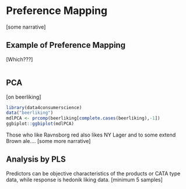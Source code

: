 # Preference Mapping

[some narrative]

## Example of Preference Mapping

[Which???]

```r

```

## PCA

[on beerliking]

```r
library(data4consumerscience)
data("beerliking")
mdlPCA <- prcomp(beerliking[complete.cases(beerliking),-1])
ggbiplot::ggbiplot(mdlPCA)
```

Those who like Ravnsborg red also likes NY Lager and to some extend Brown ale.... [some more narrative]

## Analysis by PLS

Predictors can be objective characteristics of the products or CATA type data, while response is hedonik liking data. 
[minimum 5 samples]




